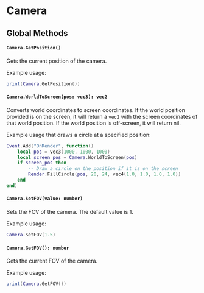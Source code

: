 # Camera

## Global Methods


#### `Camera.GetPosition()`

Gets the current position of the camera.

Example usage:

```lua
print(Camera.GetPosition())
```

#### `Camera.WorldToScreen(pos: vec3): vec2`

Converts world coordinates to screen coordinates. If the world position provided is on the screen, it will return a `vec2` with the screen coordinates of that world position. If the world position is off-screen, it will return nil.

Example usage that draws a circle at a specified position:

```lua
Event.Add("OnRender", function()
    local pos = vec3(1000, 1000, 1000)
    local screen_pos = Camera.WorldToScreen(pos)
    if screen_pos then
        -- Draw a circle on the position if it is on the screen
        Render.FillCircle(pos, 20, 24, vec4(1.0, 1.0, 1.0, 1.0))
    end
end)
```


#### `Camera.SetFOV(value: number)`

Sets the FOV of the camera. The default value is 1.

Example usage:

```lua
Camera.SetFOV(1.5)
```

#### `Camera.GetFOV(): number`

Gets the current FOV of the camera.

Example usage:

```lua
print(Camera.GetFOV())
```
